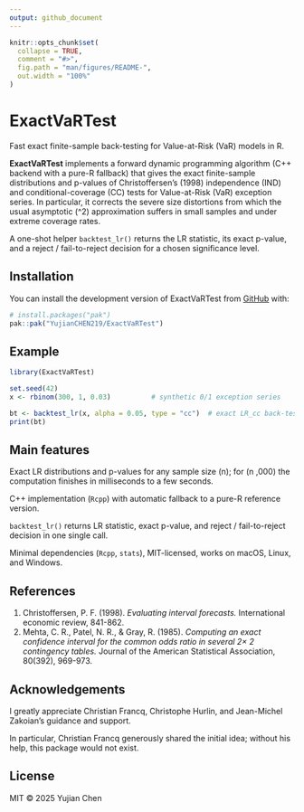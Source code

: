 ```yaml
---
output: github_document
---
```


<!-- README.md is generated from README.Rmd. Please edit that file -->

```r
knitr::opts_chunk$set(
  collapse = TRUE,
  comment = "#>",
  fig.path = "man/figures/README-",
  out.width = "100%"
)
```

# ExactVaRTest

Fast exact finite-sample back-testing for Value-at-Risk (VaR) models in R.

<!-- badges: start --><!-- badges: end -->

**ExactVaRTest** implements a forward dynamic programming algorithm (C++ backend with a pure-R fallback) that gives the exact finite-sample distributions and p-values of Christoffersen’s (1998) independence (IND) and conditional-coverage (CC) tests for Value-at-Risk (VaR) exception series. In particular, it corrects the severe size distortions from which the usual asymptotic \(\chi^2\) approximation suffers in small samples and under extreme coverage rates.

A one-shot helper `backtest_lr()` returns the LR statistic, its exact p-value, and a reject / fail-to-reject decision for a chosen significance level.


## Installation

You can install the development version of ExactVaRTest from [GitHub](https://github.com/) with:

``` r
# install.packages("pak")
pak::pak("YujianCHEN219/ExactVaRTest")
```

## Example

```r
library(ExactVaRTest)

set.seed(42)
x <- rbinom(300, 1, 0.03)          # synthetic 0/1 exception series

bt <- backtest_lr(x, alpha = 0.05, type = "cc")  # exact LR_cc back-test
print(bt)
```

## Main features

Exact LR distributions and p-values for any sample size \(n\); for \(n \le 2\,000\) the computation finishes in milliseconds to a few seconds.

C++ implementation (`Rcpp`) with automatic fallback to a pure-R reference version.

`backtest_lr()` returns LR statistic, exact p-value, and reject / fail-to-reject decision in one single call.

Minimal dependencies (`Rcpp`, `stats`), MIT-licensed, works on macOS, Linux, and Windows.

## References
1. Christoffersen, P. F. (1998). *Evaluating interval forecasts.* International economic review, 841-862.
2. Mehta, C. R., Patel, N. R., & Gray, R. (1985). *Computing an exact confidence interval for the common odds ratio in several 2× 2 contingency tables.* Journal of the American Statistical Association, 80(392), 969-973.


## Acknowledgements

I greatly appreciate Christian Francq, Christophe Hurlin, and Jean-Michel Zakoian's guidance and support.

In particular, Christian Francq generously shared the initial idea; without his help, this package would not exist.

## License

MIT © 2025 Yujian Chen

